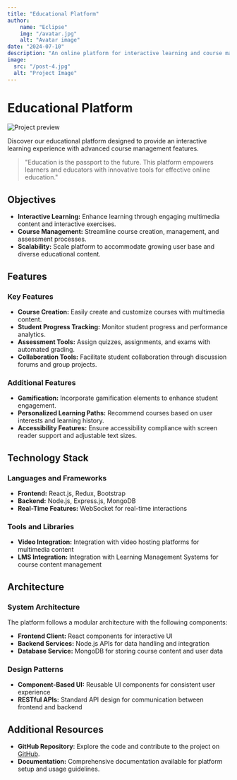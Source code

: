 ```yaml
---
title: "Educational Platform"
author: 
    name: "Eclipse"
    img: "/avatar.jpg"
    alt: "Avatar image"
date: "2024-07-10"
description: "An online platform for interactive learning and course management."
image:
  src: "/post-4.jpg"
  alt: "Project Image"
---
```



# Educational Platform

<MarkdownAuthor img={author.img} author={author.name} date={date} />

![Project preview](/post-4.jpg)


Discover our educational platform designed to provide an interactive learning experience with advanced course management features.

> "Education is the passport to the future. This platform empowers learners and educators with innovative tools for effective online education."

## **Objectives**

- **Interactive Learning:** Enhance learning through engaging multimedia content and interactive exercises.
- **Course Management:** Streamline course creation, management, and assessment processes.
- **Scalability:** Scale platform to accommodate growing user base and diverse educational content.

## **Features**

### Key Features

- **Course Creation:** Easily create and customize courses with multimedia content.
- **Student Progress Tracking:** Monitor student progress and performance analytics.
- **Assessment Tools:** Assign quizzes, assignments, and exams with automated grading.
- **Collaboration Tools:** Facilitate student collaboration through discussion forums and group projects.

### Additional Features

- **Gamification:** Incorporate gamification elements to enhance student engagement.
- **Personalized Learning Paths:** Recommend courses based on user interests and learning history.
- **Accessibility Features:** Ensure accessibility compliance with screen reader support and adjustable text sizes.

## **Technology Stack**

### Languages and Frameworks

- **Frontend:** React.js, Redux, Bootstrap
- **Backend:** Node.js, Express.js, MongoDB
- **Real-Time Features:** WebSocket for real-time interactions

### Tools and Libraries

- **Video Integration:** Integration with video hosting platforms for multimedia content
- **LMS Integration:** Integration with Learning Management Systems for course content management

## **Architecture**

### System Architecture

The platform follows a modular architecture with the following components:

- **Frontend Client:** React components for interactive UI
- **Backend Services:** Node.js APIs for data handling and integration
- **Database Service:** MongoDB for storing course content and user data

### Design Patterns

- **Component-Based UI:** Reusable UI components for consistent user experience
- **RESTful APIs:** Standard API design for communication between frontend and backend

## **Additional Resources**

- **GitHub Repository**: Explore the code and contribute to the project on [GitHub](https://github.com/Thomas-Zabalo/astro-template).
- **Documentation:** Comprehensive documentation available for platform setup and usage guidelines.

